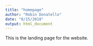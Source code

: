 ```yaml
---
title: "homepage"
author: "Robin Donatello"
date: "8/15/2018"
output: html_document
---
```


This is the landing page for the website. 